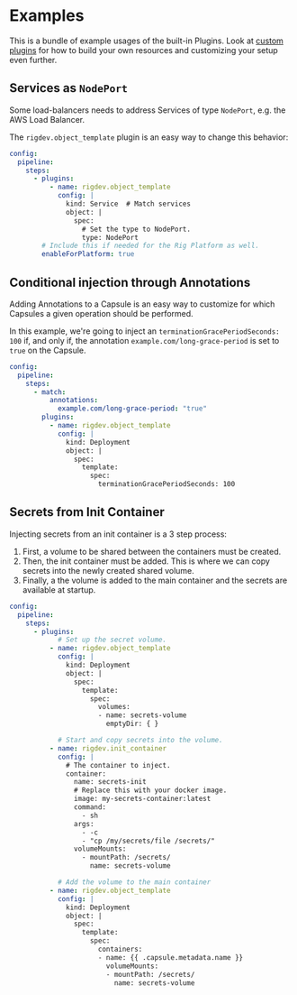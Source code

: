 # Examples

This is a bundle of example usages of the built-in Plugins. Look at [custom plugins](/operator-manual/plugins/thirdparty)
for how to build your own resources and customizing your setup even further.

## Services as `NodePort`

Some load-balancers needs to address Services of type `NodePort`, e.g. the AWS Load Balancer.

The `rigdev.object_template` plugin is an easy way to change this behavior:

```yaml
config:
  pipeline:
    steps:
      - plugins:
          - name: rigdev.object_template
            config: |
              kind: Service  # Match services
              object: |
                spec:
                  # Set the type to NodePort.
                  type: NodePort
        # Include this if needed for the Rig Platform as well.
        enableForPlatform: true
```

## Conditional injection through Annotations

Adding Annotations to a Capsule is an easy way to customize for which Capsules a given operation should be performed.

In this example, we're going to inject an `terminationGracePeriodSeconds: 100` if, and only if,
the annotation `example.com/long-grace-period` is set to `true` on the Capsule.

```yaml
config:
  pipeline:
    steps:
      - match:
          annotations:
            example.com/long-grace-period: "true"
        plugins:
          - name: rigdev.object_template
            config: |
              kind: Deployment
              object: |
                spec:
                  template:
                    spec:
                      terminationGracePeriodSeconds: 100
```

## Secrets from Init Container

Injecting secrets from an init container is a 3 step process:

1. First, a volume to be shared between the containers must be created.
2. Then, the init container must be added. This is where we can copy secrets into the newly created shared volume.
3. Finally, a the volume is added to the main container and the secrets are available at startup.

```yaml
config:
  pipeline:
    steps:
      - plugins:
            # Set up the secret volume.
          - name: rigdev.object_template
            config: |
              kind: Deployment
              object: |
                spec:
                  template:
                    spec:
                      volumes:
                      - name: secrets-volume
                        emptyDir: { }

            # Start and copy secrets into the volume.
          - name: rigdev.init_container
            config: |
              # The container to inject.
              container:
                name: secrets-init
                # Replace this with your docker image.
                image: my-secrets-container:latest
                command:
                  - sh
                args:
                  - -c
                  - "cp /my/secrets/file /secrets/"
                volumeMounts:
                  - mountPath: /secrets/
                    name: secrets-volume

            # Add the volume to the main container
          - name: rigdev.object_template
            config: |
              kind: Deployment
              object: |
                spec:
                  template:
                    spec:
                      containers:
                      - name: {{ .capsule.metadata.name }}
                        volumeMounts:
                        - mountPath: /secrets/
                          name: secrets-volume
```
